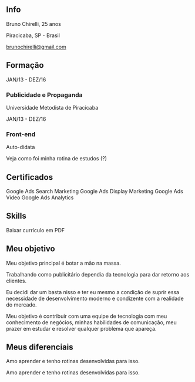 
## Info

Bruno Chirelli, 25 anos

Piracicaba, SP - Brasil

brunochirelli@gmail.com

## Formação

JAN/13 - DEZ/16

### Publicidade e Propaganda

Universidade Metodista de Piracicaba

JAN/13 - DEZ/16

### Front-end

Auto-didata

Veja como foi minha rotina de estudos (?)

## Certificados

Google Ads Search Marketing
Google Ads Display Marketing
Google Ads Video
Google Ads Analytics

## Skills

<MySkills />

Baixar currículo em PDF

## Meu objetivo

Meu objetivo principal é botar a mão na massa.

Trabalhando como publicitário dependia da tecnologia para dar retorno aos clientes.

Eu decidi dar um basta nisso e ter eu mesmo a condição de suprir essa necessidade de desenvolvimento moderno e condizente com a realidade do mercado.

Meu objetivo é contribuir com uma equipe de tecnologia com meu conhecimento de negócios, minhas habilidades de comunicação, meu prazer em estudar e resolver qualquer problema que apareça.

## Meus diferenciais

Amo aprender e tenho rotinas desenvolvidas para isso.

Amo aprender e tenho rotinas desenvolvidas para isso.
